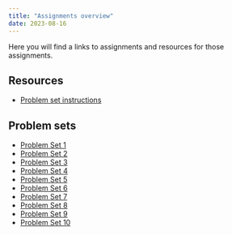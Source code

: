 ```yaml
---
title: "Assignments overview"
date: 2023-08-16
---
```



Here you will find a links to assignments and resources for those assignments. 


## Resources

- [Problem set instructions](problem-sets.qmd)

## Problem sets

- [Problem Set 1](01_problem_set.qmd)
- [Problem Set 2](02_problem_set.qmd)
- [Problem Set 3](03_problem_set.qmd)
- [Problem Set 4](04_problem_set.qmd)
- [Problem Set 5](05_problem_set.qmd)
- [Problem Set 6](06_problem_set.qmd)
- [Problem Set 7](07_problem_set.qmd)
- [Problem Set 8](08_problem_set.qmd)
- [Problem Set 9](09_problem_set.qmd)
- [Problem Set 10](10_problem_set.qmd)
